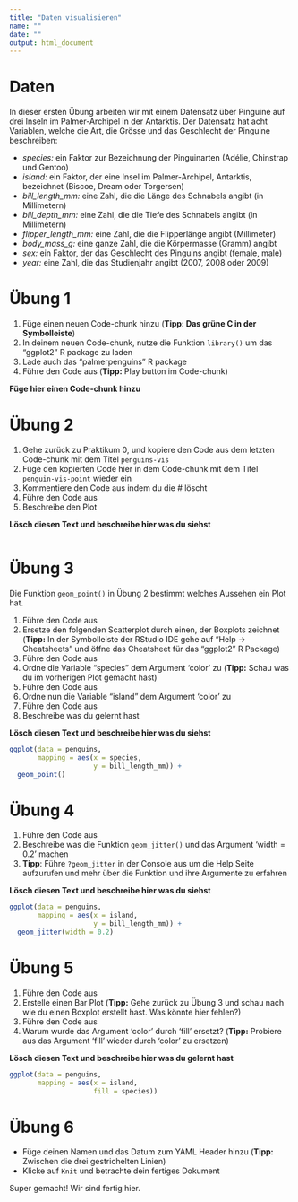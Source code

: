 ```yaml
---
title: "Daten visualisieren"
name: ""
date: ""
output: html_document
---
```


# Daten

In dieser ersten Übung arbeiten wir mit einem Datensatz über Pinguine auf drei Inseln im Palmer-Archipel in der Antarktis. Der Datensatz hat acht Variablen, welche die Art, die Grösse und das Geschlecht der Pinguine beschreiben:

- *species:* ein Faktor zur Bezeichnung der Pinguinarten (Adélie, Chinstrap und Gentoo)
- *island:* ein Faktor, der eine Insel im Palmer-Archipel, Antarktis, bezeichnet (Biscoe, Dream oder Torgersen)
- *bill_length_mm:* eine Zahl, die die Länge des Schnabels angibt (in Millimetern)
- *bill_depth_mm:* eine Zahl, die die Tiefe des Schnabels angibt (in Millimetern)
- *flipper_length_mm:* eine Zahl, die die Flipperlänge angibt (Millimeter)
- *body_mass_g:* eine ganze Zahl, die die Körpermasse (Gramm) angibt
- *sex:* ein Faktor, der das Geschlecht des Pinguins angibt (female, male)
- *year:* eine Zahl, die das Studienjahr angibt (2007, 2008 oder 2009)
 
# Übung 1

1. Füge einen neuen Code-chunk hinzu (**Tipp: Das grüne C in der Symbolleiste**)
2. In deinem neuen Code-chunk, nutze die Funktion `library()` um das "ggplot2" R package zu laden
3. Lade auch das "palmerpenguins" R package 
4. Führe den Code aus (**Tipp:** Play button im Code-chunk)

**Füge hier einen Code-chunk hinzu**

# Übung 2

1. Gehe zurück zu Praktikum 0, und kopiere den Code aus dem letzten Code-chunk mit dem Titel `penguins-vis`
2. Füge den kopierten Code hier in dem Code-chunk mit dem Titel `penguin-vis-point` wieder ein
3. Kommentiere den Code aus indem du die # löscht 
4. Führe den Code aus 
5. Beschreibe den Plot

**Lösch diesen Text und beschreibe hier was du siehst**

```r

```

# Übung 3

Die Funktion `geom_point()` in Übung 2 bestimmt welches Aussehen ein Plot hat. 

1. Führe den Code aus
2. Ersetze den folgenden Scatterplot durch einen, der Boxplots zeichnet (**Tipp:** In der Symbolleiste der RStudio IDE gehe auf "Help -> Cheatsheets" und öffne das Cheatsheet für das "ggplot2" R Package)
3. Führe den Code aus
4. Ordne die Variable "species" dem Argument 'color' zu (**Tipp:** Schau was du im vorherigen Plot gemacht hast) 
5. Führe den Code aus
6. Ordne nun die Variable "island" dem Argument 'color' zu
7. Führe den Code aus
8. Beschreibe was du gelernt hast


**Lösch diesen Text und beschreibe hier was du siehst**

```r

ggplot(data = penguins, 
       mapping = aes(x = species, 
                     y = bill_length_mm)) +
  geom_point()

```

# Übung 4

1. Führe den Code aus
2. Beschreibe was die Funktion `geom_jitter()` und das Argument 'width = 0.2' machen
3. **Tipp**: Führe `?geom_jitter` in der Console aus um die Help Seite aufzurufen und mehr über die Funktion und ihre Argumente zu erfahren 

**Lösch diesen Text und beschreibe hier was du siehst**

```r

ggplot(data = penguins, 
       mapping = aes(x = island, 
                     y = bill_length_mm)) +
  geom_jitter(width = 0.2)

```

# Übung 5

1. Führe den Code aus
2. Erstelle einen Bar Plot (**Tipp:** Gehe zurück zu Übung 3 und schau nach wie du einen Boxplot erstellt hast. Was könnte hier fehlen?)
3. Führe den Code aus
4. Warum wurde das Argument 'color' durch 'fill' ersetzt? (**Tipp:** Probiere aus das Argument 'fill' wieder durch 'color' zu ersetzen)

**Lösch diesen Text und beschreibe hier was du gelernt hast**

```r

ggplot(data = penguins, 
       mapping = aes(x = island,
                     fill = species)) 

```

# Übung 6

- Füge deinen Namen und das Datum zum YAML Header hinzu (**Tipp:** Zwischen die drei gestrichelten Linien)
- Klicke auf `Knit` und betrachte dein fertiges Dokument

Super gemacht! Wir sind fertig hier. 